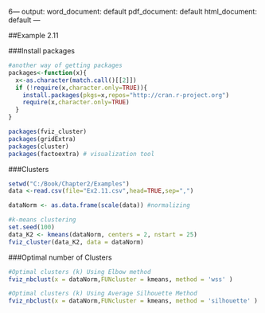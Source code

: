 6---
output:
  word_document: default
  pdf_document: default
  html_document: default
---

##Example 2.11

###Install packages
```{r, echo = TRUE}
#another way of getting packages
packages<-function(x){
  x<-as.character(match.call()[[2]])
  if (!require(x,character.only=TRUE)){
    install.packages(pkgs=x,repos="http://cran.r-project.org")
    require(x,character.only=TRUE)
  }
}

packages(fviz_cluster)
packages(gridExtra)
packages(cluster) 
packages(factoextra) # visualization tool
```
###Clusters
```{r, echo = TRUE}
setwd("C:/Book/Chapter2/Examples")
data <-read.csv(file="Ex2.11.csv",head=TRUE,sep=",")

dataNorm <- as.data.frame(scale(data)) #normalizing

#k-means clustering
set.seed(100)
data_K2 <- kmeans(dataNorm, centers = 2, nstart = 25)
fviz_cluster(data_K2, data = dataNorm)
```
###Optimal number of Clusters
```{r, echo = TRUE}
#Optimal clusters (k) Using Elbow method
fviz_nbclust(x = dataNorm,FUNcluster = kmeans, method = 'wss' )

#Optimal clusters (k) Using Average Silhouette Method
fviz_nbclust(x = dataNorm,FUNcluster = kmeans, method = 'silhouette' )
```


